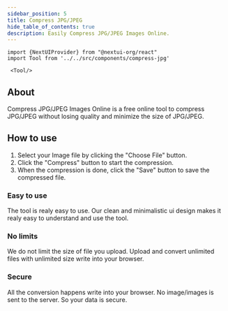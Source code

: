 ```yaml
---
sidebar_position: 5
title: Compress JPG/JPEG
hide_table_of_contents: true
description: Easily Compress JPG/JPEG Images Online.
---
```


```mdx-code-block
import {NextUIProvider} from "@nextui-org/react"
import Tool from '../../src/components/compress-jpg'

 <Tool/>

```

## About

Compress JPG/JPEG Images Online is a free online tool to compress JPG/JPEG without losing quality and minimize
the size of JPG/JPEG.

## How to use

1. Select your Image file by clicking the "Choose File" button.
2. Click the "Compress" button to start the compression.
3. When the compression is done, click the "Save" button to save the compressed file.

<h3 style={{ color: "#ff4ecd" }}>Easy to use</h3>

The tool is realy easy to use. Our clean and minimalistic ui design
makes it realy easy to understand and use the tool.

<h3 style={{ color: "#f5a524" }}>No limits</h3>

We do not limit the size of file you upload. Upload and convert
unlimited files with unlimited size write into your browser.

<h3 style={{ color: "#17c964" }}>Secure</h3>
All the conversion happens write into your browser. No image/images is sent to the
server. So your data is secure.

